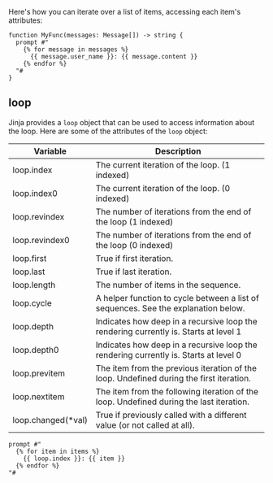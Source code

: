 Here's how you can iterate over a list of items, accessing each item's attributes:

```jinja2
function MyFunc(messages: Message[]) -> string {
  prompt #"
    {% for message in messages %}
      {{ message.user_name }}: {{ message.content }}
    {% endfor %}
  "#
}
```

## loop

Jinja provides a `loop` object that can be used to access information about the loop. Here are some of the attributes of the `loop` object:


| Variable         | Description                                                                 |
|------------------|-----------------------------------------------------------------------------|
| loop.index       | The current iteration of the loop. (1 indexed)                              |
| loop.index0      | The current iteration of the loop. (0 indexed)                              |
| loop.revindex    | The number of iterations from the end of the loop (1 indexed)               |
| loop.revindex0   | The number of iterations from the end of the loop (0 indexed)               |
| loop.first       | True if first iteration.                                                    |
| loop.last        | True if last iteration.                                                     |
| loop.length      | The number of items in the sequence.                                        |
| loop.cycle       | A helper function to cycle between a list of sequences. See the explanation below. |
| loop.depth       | Indicates how deep in a recursive loop the rendering currently is. Starts at level 1 |
| loop.depth0      | Indicates how deep in a recursive loop the rendering currently is. Starts at level 0 |
| loop.previtem    | The item from the previous iteration of the loop. Undefined during the first iteration. |
| loop.nextitem    | The item from the following iteration of the loop. Undefined during the last iteration. |
| loop.changed(*val) | True if previously called with a different value (or not called at all).  |

```jinja2
prompt #"
  {% for item in items %}
    {{ loop.index }}: {{ item }}
  {% endfor %}
"#
```